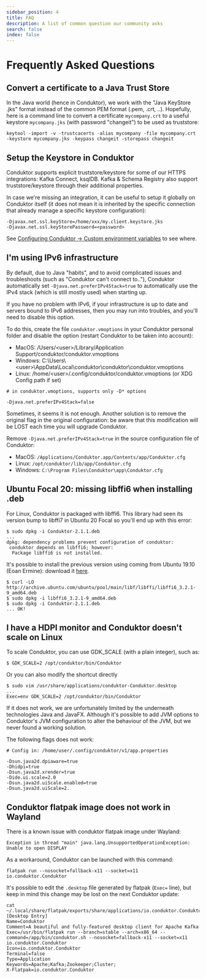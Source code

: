 ```yaml
---
sidebar_position: 4
title: FAQ
description: A list of common question our community asks
search: false
index: false
---
```


# Frequently Asked Questions

## Convert a certificate to a Java Trust Store

In the Java world (hence in Conduktor), we work with the "Java KeyStore .jks" format instead of the common PEM format (.pem, .crt, ..). Hopefully, here is a command line to convert a certificate `mycompany.crt` to a useful keystore `mycompany.jks` (with password "changeit") to be used as truststore:

```
keytool -import -v -trustcacerts -alias mycompany -file mycompany.crt -keystore mycompany.jks -keypass changeit -storepass changeit
```

## Setup the Keystore in Conduktor

Conduktor supports explicit truststore/keystore for some of our HTTPS integrations: Kafka Connect, ksqlDB. Kafka & Schema Registry also support truststore/keystore through their additional properties.&#x20;

In case we're missing an integration, it can be useful to setup it globally on Conduktor itself (it does not mean it is inherited by the specific connection that already manage a specific keystore configuration):

```
-Djavax.net.ssl.keyStore=/home/xxx/my.client.keystore.jks
-Djavax.net.ssl.keyStorePassword=<password>
```

See [Configuring Conduktor -> Custom environment variables](/desktop/miscellaneous/configuring-conduktor#custom-environment-variables/) to see where.

## I'm using IPv6 infrastructure

By default, due to Java "habits", and to avoid complicated issues and troubleshoots (such as "Conduktor can't connect to.."), Conduktor automatically set `-Djava.net.preferIPv4Stack=true` to automatically use the IPv4 stack (which is still mostly used) when starting up.

If you have no problem with IPv6, if your infrastructure is up to date and servers bound to IPv6 addresses, then you may run into troubles, and you'll need to disable this option.

To do this, create the file `conduktor.vmoptions` in your Conduktor personal folder and disable the option (restart Conduktor to be taken into account):

- MacOS: /Users/&#60;user&#62;/Library/Application Support/conduktor/conduktor.vmoptions
- Windows: C:\Users\\&#60;user&#62;\AppData\Local\conduktor\conduktor\conduktor.vmoptions
- Linux: /home/&#60;user&#62;/.config/conduktor/conduktor.vmoptions (or XDG Config path if set)

```
# in conduktor.vmoptions, supports only -D* options

-Djava.net.preferIPv4Stack=false
```

Sometimes, it seems it is not enough. Another solution is to remove the original flag in the original configuration: be aware that this modification will be LOST each time you will upgrade Conduktor.

Remove `-Djava.net.preferIPv4Stack=true` in the source configuration file of Conduktor:

- MacOS: `/Applications/Conduktor.app/Contents/app/Conduktor.cfg`
- Linux: `/opt/conduktor/lib/app/Conduktor.cfg`
- Windows: `C:\Program Files\Conduktor\app\Conduktor.cfg`

## Ubuntu Focal 20: missing libffi6 when installing .deb

For Linux, Conduktor is packaged with libffi6. This library had seen its version bump to libffi7 in Ubuntu 20 Focal so you'll end up with this error:

```
$ sudo dpkg -i Conduktor-2.1.1.deb
...
dpkg: dependency problems prevent configuration of conduktor:
 conduktor depends on libffi6; however:
  Package libffi6 is not installed.
```

It's possible to install the previous version using coming from Ubuntu 19.10 (Eoan Ermine): download it [here](http://mirrors.kernel.org/ubuntu/pool/main/libf/libffi/libffi6_3.2.1-8_amd64.deb).

```
$ curl -LO http://archive.ubuntu.com/ubuntu/pool/main/libf/libffi/libffi6_3.2.1-9_amd64.deb
$ sudo dpkg -i libffi6_3.2.1-9_amd64.deb
$ sudo dpkg -i Conduktor-2.1.1.deb
... OK!
```

## **I have a HDPI monitor and Conduktor doesn't scale on Linux**

To scale Conduktor, you can use GDK_SCALE (with a plain integer), such as:

```
$ GDK_SCALE=2 /opt/conduktor/bin/Conduktor
```

Or you can also modify the shortcut directly

```
$ sudo vim /usr/share/applications/conduktor-Conduktor.desktop
...
Exec=env GDK_SCALE=2 /opt/conduktor/bin/Conduktor
```

If it does not work, we are unfortunately limited by the underneath technologies Java and JavaFX. Although it's possible to add JVM options to Conduktor's JVM configuration to alter the behaviour of the JVM, but we never found a working solution.

The following flags does not work:

```
# Config in: /home/user/.config/conduktor/v1/app.properties

-Dsun.java2d.dpiaware=true
-Dhidpi=true
-Dsun.java2d.xrender=true
-Dide.ui.scale=2.0
-Dsun.java2d.uiScale.enabled=true
-Dsun.java2d.uiScale=2.
```

## Conduktor flatpak image does not work in Wayland

There is a known issue with conduktor flatpak image under Wayland:

```
Exception in thread "main" java.lang.UnsupportedOperationException: Unable to open DISPLAY
```

As a workaround, Conduktor can be launched with this command:

```
flatpak run --nosocket=fallback-x11 --socket=x11 io.conduktor.Conduktor
```

It's possible to edit the `.desktop` file generated by flatpak (`Exec=` line), but keep in mind this change may be lost on the next Conduktor update:

```
cat ~/.local/share/flatpak/exports/share/applications/io.conduktor.Conduktor.desktop
[Desktop Entry]
Name=Conduktor
Comment=A beautiful and fully-featured desktop client for Apache Kafka
Exec=/usr/bin/flatpak run --branch=stable --arch=x86_64 --command=/app/bin/conduktor.sh --nosocket=fallback-x11 --socket=x11  io.conduktor.Conduktor
Icon=io.conduktor.Conduktor
Terminal=false
Type=Application
Keywords=Apache;Kafka;Zookeeper;Cluster;
X-Flatpak=io.conduktor.Conduktor
```
